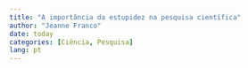 ---
title: "A importância da estupidez na pesquisa científica"
author: "Jeanne Franco"
date: today
categories: [Ciência, Pesquisa]
lang: pt
---

### 
